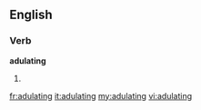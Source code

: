 ==English==
===Verb===
'''adulating'''
#{{present participle of|adulate}}

[[fr:adulating]]
[[it:adulating]]
[[my:adulating]]
[[vi:adulating]]